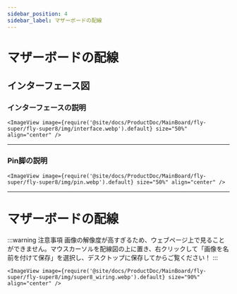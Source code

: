 ```yaml
---
sidebar_position: 4
sidebar_label: マザーボードの配線
---
```





# マザーボードの配線

## インターフェース図

### インターフェースの説明

    <ImageView image={require('@site/docs/ProductDoc/MainBoard/fly-super/fly-super8/img/interface.webp').default} size="50%" align="center" />

----

### Pin脚の説明

    <ImageView image={require('@site/docs/ProductDoc/MainBoard/fly-super/fly-super8/img/pin.webp').default} size="50%" align="center" />

---

# マザーボードの配線

:::warning 注意事項
画像の解像度が高すぎるため、ウェブページ上で見ることができません。マウスカーソルを配線図の上に置き、右クリックして「画像を名前を付けて保存」を選択し、デスクトップに保存してからご覧ください！
:::

    <ImageView image={require('@site/docs/ProductDoc/MainBoard/fly-super/fly-super8/img/super8_wiring.webp').default} size="90%" align="center" />